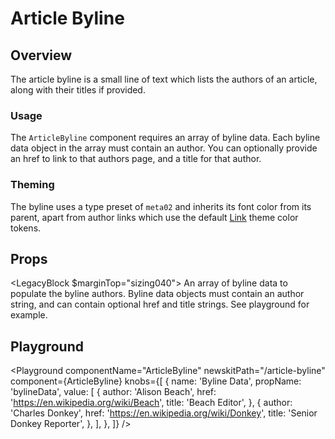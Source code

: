 


# Article Byline

## Overview

The article byline is a small line of text which lists the authors of an article, along with their titles if provided.

### Usage

The `ArticleByline` component requires an array of byline data. Each byline data object in the array must contain an author. You can optionally provide an href to link to that authors page, and a title for that author.

### Theming

The byline uses a type preset of `meta02` and inherits its font color from its parent, apart from author links which use the default [Link](/components/link) theme color tokens.

## Props

<LegacyBlock $marginTop="sizing040">
  <Prop name="bylineData" type="array" required>
    An array of byline data to populate the byline authors. Byline data objects
    must contain an author string, and can contain optional href and title
    strings. See playground for example.
  </Prop>
</LegacyBlock>

## Playground

<Playground
  componentName="ArticleByline"
  newskitPath="/article-byline"
  component={ArticleByline}
  knobs={[
    {
      name: 'Byline Data',
      propName: 'bylineData',
      value: [
        {
          author: 'Alison Beach',
          href: 'https://en.wikipedia.org/wiki/Beach',
          title: 'Beach Editor',
        },
        {
          author: 'Charles Donkey',
          href: 'https://en.wikipedia.org/wiki/Donkey',
          title: 'Senior Donkey Reporter',
        },
      ],
    },
  ]}
/>
